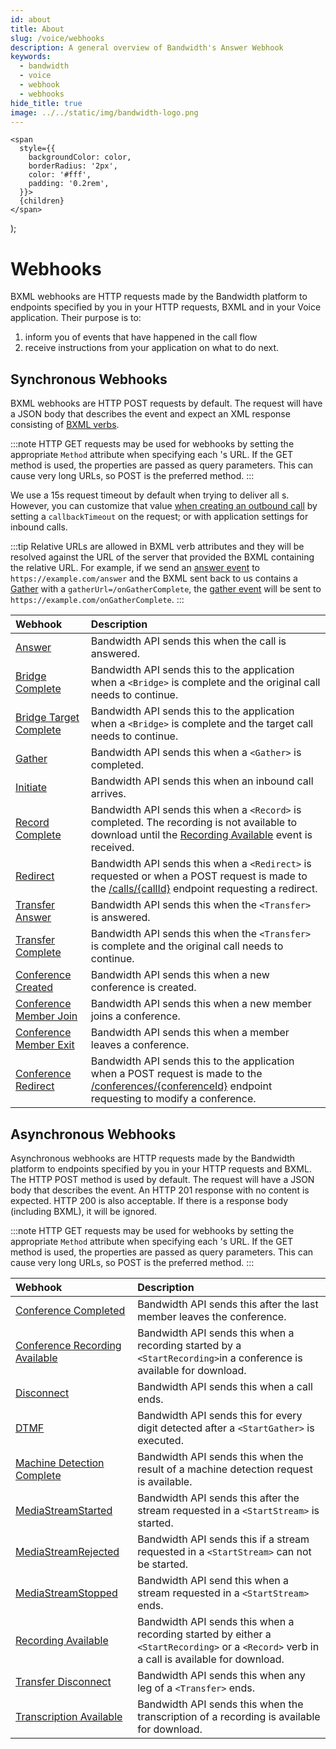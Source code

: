 ```yaml
---
id: about
title: About
slug: /voice/webhooks
description: A general overview of Bandwidth's Answer Webhook
keywords:
  - bandwidth
  - voice
  - webhook
  - webhooks
hide_title: true
image: ../../static/img/bandwidth-logo.png
---
```


    <span
      style={{
        backgroundColor: color,
        borderRadius: '2px',
        color: '#fff',
        padding: '0.2rem',
      }}>
      {children}
    </span>
  );

# Webhooks

BXML webhooks are HTTP requests made by the Bandwidth platform to endpoints specified by you in your HTTP requests, BXML and in your Voice application. Their purpose is to:
  1. inform you of events that have happened in the call flow
  2. receive instructions from your application on what to do next.

## Synchronous Webhooks

BXML webhooks are HTTP <Highlight color="#079CEE">POST</Highlight> requests by default. The request will have a JSON body that describes the event and expect an XML response consisting of [BXML verbs](/docs/voice/bxml).

:::note
HTTP <Highlight color="#00bf8c">GET</Highlight> requests may be used for webhooks by setting the appropriate `Method` attribute when specifying each 's URL. If the <Highlight color="#00bf8c">GET</Highlight> method is used, the properties are passed as query parameters. This can cause very long URLs, so <Highlight color="#079CEE">POST</Highlight> is the preferred method.
:::

We use a 15s request timeout by default when trying to deliver all s. However, you can customize that value [when creating an outbound call](/apis/voice#operation/createCall) by setting a `callbackTimeout` on the request; or with application settings for inbound calls.

:::tip
Relative URLs are allowed in BXML verb attributes and they will be resolved against the URL of the server that provided the BXML containing the relative URL. For example, if we send an [answer event](/docs/voice/webhooks/answer) to `https://example.com/answer` and the BXML sent back to us contains a [Gather](/docs/voice/bxml/gather) with a `gatherUrl=/onGatherComplete`, the [gather event](/docs/voice/webhooks/gather) will be sent to `https://example.com/onGatherComplete`.
:::

| Webhook                                           | Description                                                                                                                                                                                                  |
|:--------------------------------------------------|:-------------------------------------------------------------------------------------------------------------------------------------------------------------------------------------------------------------|
| [Answer](/docs/voice/webhooks/answer)                               | Bandwidth API sends this when the call is answered.                                                                                                                                       |
| [Bridge Complete](/docs/voice/webhooks/bridgeComplete)              | Bandwidth API sends this to the application when a `<Bridge>` is complete and the original call needs to continue.                                                                                           |
| [Bridge Target Complete](/docs/voice/webhooks/bridgeTargetComplete) | Bandwidth API sends this to the application when a `<Bridge>` is complete and the target call needs to continue.                                                                                             |
| [Gather](/docs/voice/webhooks/gather)                               | Bandwidth API sends this when a `<Gather>` is completed.                                                                                                                                                     |
| [Initiate](/docs/voice/webhooks/initiate)                           | Bandwidth API sends this when an inbound call arrives.                                                                                                                                    |
| [Record Complete](/docs/voice/webhooks/recordComplete)              | Bandwidth API sends this when a `<Record>` is completed. The recording is not available to download until the [Recording Available](/docs/voice/webhooks/recordingAvailable) event is received.             |
| [Redirect](/docs/voice/webhooks/redirect)                           | Bandwidth API sends this when a `<Redirect>` is requested or when a <Highlight color="#079CEE">POST</Highlight> request is made to the [/calls/{callId}](/apis/voice#operation/modifyCall) endpoint requesting a redirect. |
| [Transfer Answer](/docs/voice/webhooks/transferAnswer)              | Bandwidth API sends this when the `<Transfer>` is answered.                                                                                                                                 |
| [Transfer Complete](/docs/voice/webhooks/transferComplete)          | Bandwidth API sends this when the `<Transfer>` is complete and the original call needs to continue.                                                                                         |
| [Conference Created](/docs/voice/webhooks/conferenceCreated)        | Bandwidth API sends this when a new conference is created.                                                                                                                                                   |
| [Conference Member Join](/docs/voice/webhooks/conferenceMemberJoin) | Bandwidth API sends this when a new member joins a conference.                                                                                                                                               |
| [Conference Member Exit](/docs/voice/webhooks/conferenceMemberExit) | Bandwidth API sends this when a member leaves a conference.                                                                                                                                                  |
| [Conference Redirect](/docs/voice/webhooks/conferenceRedirect)      | Bandwidth API sends this to the application when a <Highlight color="#079CEE">POST</Highlight> request is made to the [/conferences/{conferenceId}](/apis/voice#operation/modifyConferenc) endpoint requesting to modify a conference. |

## Asynchronous Webhooks

Asynchronous webhooks are HTTP requests made by the Bandwidth platform to endpoints specified by you in your HTTP requests and BXML. The HTTP <Highlight color="#079CEE">POST</Highlight> method is used by default. The request will have a JSON body that describes the event.  An HTTP 201 response with no content is expected.  HTTP 200 is also acceptable. If there is a response body (including BXML), it will be ignored.

:::note
HTTP <Highlight color="#00bf8c">GET</Highlight> requests may be used for webhooks by setting the appropriate `Method` attribute when specifying each 's URL. If the <Highlight color="#00bf8c">GET</Highlight> method is used, the properties are passed as query parameters. This can cause very long URLs, so <Highlight color="#079CEE">POST</Highlight> is the preferred method.
:::

| Webhook                                        | Description                                                                                                                                         |
|:-----------------------------------------------|:----------------------------------------------------------------------------------------------------------------------------------------------------|
| [Conference Completed](/docs/voice/webhooks/conferenceCompleted)                    | Bandwidth API sends this after the last member leaves the conference.                                                                               |
| [Conference Recording Available](/docs/voice/webhooks/conferenceRecordingAvailable) | Bandwidth API sends this when a recording started by a `<StartRecording>`in a conference is available for download. |
| [Disconnect](/docs/voice/webhooks/disconnect)                                       | Bandwidth API sends this when a call ends.                                                                                       |
| [DTMF](/docs/voice/webhooks/dtmf)                                                   | Bandwidth API sends this for every digit detected after a `<StartGather>` is executed. |
| [Machine Detection Complete](/docs/voice/webhooks/machineDetectionComplete)         | Bandwidth API sends this when the result of a machine detection request is available.|
| [MediaStreamStarted](/docs/voice/webhooks/mediaStreamStarted)                       | Bandwidth API sends this after the stream requested in a `<StartStream>` is started. |
| [MediaStreamRejected](/docs/voice/webhooks/mediaStreamRejected)                     | Bandwidth API sends this if a stream requested in a `<StartStream>` can not be started. |
| [MediaStreamStopped](/docs/voice/webhooks/mediaStreamStopped)                       | Bandwidth API send this when a stream requested in a `<StartStream>` ends. |
| [Recording Available](/docs/voice/webhooks/recordingAvailable)                      | Bandwidth API sends this when a recording started by either a `<StartRecording>` or a `<Record>` verb in a call is available for download. |
| [Transfer Disconnect](/docs/voice/webhooks/transferDisconnect)                      | Bandwidth API sends this when any leg of a `<Transfer>` ends.                                                                                       |
| [Transcription Available](/docs/voice/webhooks/transcriptionAvailable)              | Bandwidth API sends this when the transcription of a recording is available for download. |
